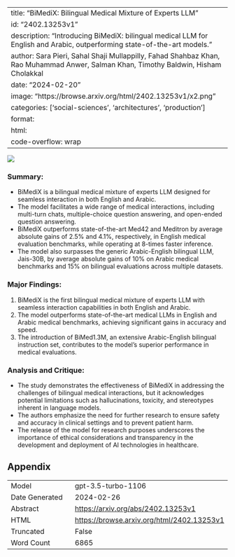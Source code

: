 
---
title: "BiMediX: Bilingual Medical Mixture of Experts LLM"
id: "2402.13253v1"
description: "Introducing BiMediX: bilingual medical LLM for English and Arabic, outperforming state-of-the-art models."
author: Sara Pieri, Sahal Shaji Mullappilly, Fahad Shahbaz Khan, Rao Muhammad Anwer, Salman Khan, Timothy Baldwin, Hisham Cholakkal
date: "2024-02-20"
image: "https://browse.arxiv.org/html/2402.13253v1/x2.png"
categories: ['social-sciences', 'architectures', 'production']
format:
  html:
    code-overflow: wrap
---

![](https://browse.arxiv.org/html/2402.13253v1/x2.png)

### **Summary:**
- BiMediX is a bilingual medical mixture of experts LLM designed for seamless interaction in both English and Arabic.
- The model facilitates a wide range of medical interactions, including multi-turn chats, multiple-choice question answering, and open-ended question answering.
- BiMediX outperforms state-of-the-art Med42 and Meditron by average absolute gains of 2.5% and 4.1%, respectively, in English medical evaluation benchmarks, while operating at 8-times faster inference.
- The model also surpasses the generic Arabic-English bilingual LLM, Jais-30B, by average absolute gains of 10% on Arabic medical benchmarks and 15% on bilingual evaluations across multiple datasets.

### Major Findings:
1. BiMediX is the first bilingual medical mixture of experts LLM with seamless interaction capabilities in both English and Arabic.
2. The model outperforms state-of-the-art medical LLMs in English and Arabic medical benchmarks, achieving significant gains in accuracy and speed.
3. The introduction of BiMed1.3M, an extensive Arabic-English bilingual instruction set, contributes to the model's superior performance in medical evaluations.

### Analysis and Critique:
- The study demonstrates the effectiveness of BiMediX in addressing the challenges of bilingual medical interactions, but it acknowledges potential limitations such as hallucinations, toxicity, and stereotypes inherent in language models.
- The authors emphasize the need for further research to ensure safety and accuracy in clinical settings and to prevent patient harm.
- The release of the model for research purposes underscores the importance of ethical considerations and transparency in the development and deployment of AI technologies in healthcare.

## Appendix

|          |          |
|----------|----------|
| Model     | gpt-3.5-turbo-1106       |
| Date Generated     | 2024-02-26       |
| Abstract | [https://arxiv.org/abs/2402.13253v1](https://arxiv.org/abs/2402.13253v1)        |
| HTML     | [https://browse.arxiv.org/html/2402.13253v1](https://browse.arxiv.org/html/2402.13253v1)       |
| Truncated       | False       |
| Word Count       | 6865       |
